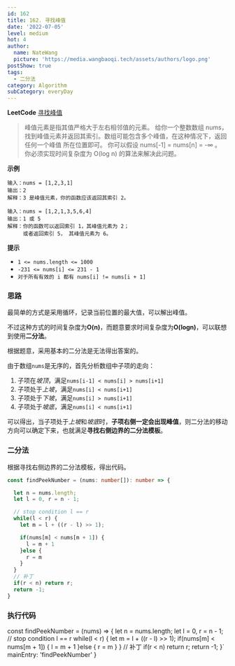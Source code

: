 ```yaml
---
id: 162
title: 162. 寻找峰值
date: '2022-07-05'
level: medium
hot: 4
author:
  name: NateWang
  picture: 'https://media.wangbaoqi.tech/assets/authors/logo.png'
postShow: true
tags:
  - 二分法
category: Algorithm
subCategory: everyDay
---
```


**LeetCode** [寻找峰值](https://leetcode.cn/problems/find-peak-element/)



> 峰值元素是指其值严格大于左右相邻值的元素。
> <Para>给你一个整数数组 nums，找到峰值元素并返回其索引。数组可能包含多个峰值，在这种情况下，返回 任何一个峰值 所在位置即可。</Para>
> <Para>你可以假设 nums[-1] = nums[n] = -∞ 。</Para>
> <Para>你必须实现时间复杂度为 O(log n) 的算法来解决此问题。</Para>

**示例**

```
输入：nums = [1,2,3,1]
输出：2
解释：3 是峰值元素，你的函数应该返回其索引 2。

输入：nums = [1,2,1,3,5,6,4]
输出：1 或 5 
解释：你的函数可以返回索引 1，其峰值元素为 2；
     或者返回索引 5， 其峰值元素为 6。
```

**提示**

- `1 <= nums.length <= 1000`
- `-231 <= nums[i] <= 231 - 1`
- `对于所有有效的 i 都有 nums[i] != nums[i + 1]`


### 思路

最简单的方式是采用循环，记录当前位置的最大值，可以解出峰值。

不过这种方式的时间复杂度为**O(n)**，而题意要求时间复杂度为**O(logn)**，可以联想到使用**二分法**。

根据题意，采用基本的二分法是无法得出答案的。

由于数组`nums`是无序的，首先分析数组中子项的走向：

1. 子项在*坡顶*，满足`nums[i-1] < nums[i] > nums[i+1]`
2. 子项处于*上坡*，满足`nums[i] < nums[i+1]`
3. 子项处于*下坡*，满足`nums[i] > nums[i+1]`
4. 子项处于*坡底*，满足`nums[i] < nums[i+1]`

可以得出，当子项处于*上坡*和*坡底*时，**子项右侧一定会出现峰值**，则二分法的移动方向可以确定下来，也就满足**寻找右侧边界的二分法模板**。


### 二分法

根据寻找右侧边界的二分法模板，得出代码。

```ts
const findPeekNumber = (nums: number[]): number => {

  let n = nums.length;
  let l = 0, r = n - 1;

  // stop condition l == r
  while(l < r) {
    let m = l + ((r - l) >> 1);

    if(nums[m] < nums[m + 1]) {
      l = m + 1
    }else {
      r = m
    }
  }
  // 补丁
  if(r < n) return r;
  return -1;
}
```

### 执行代码


 const findPeekNumber = (nums) => {
  let n = nums.length;
  let l = 0, r = n - 1;
  // stop condition l == r
  while(l < r) {
    let m = l + ((r - l) >> 1);
    if(nums[m] < nums[m + 1]) {
      l = m + 1
    }else {
      r = m
    }
  }
  // 补丁
  if(r < n) return r;
  return -1;
}`
  mainEntry: 'findPeekNumber'
}

<PlayGround js={js} mode='algo' options={options}/> 

